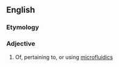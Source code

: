 ==English==

===Etymology===
{{prefix|en|micro|fluidic}}

===Adjective===
{{en-adj|-}}

# Of, pertaining to, or using [[microfluidics]]